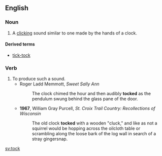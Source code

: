 ==English==

===Noun===
{{en-noun}}

# {{label|en|used in conjunction with [[tick]]}} A [[click]]ing sound similar to one made by the hands of a clock.

====Derived terms====
* [[tick-tock]]

===Verb===
{{en-verb}}

# To produce such a sound.
#* Roger Ladd Memmott, ''Sweet Sally Ann''
#*: The clock chimed the hour and then audibly '''tocked''' as the pendulum swung behind the glass pane of the door.
#* '''1967''', William Gray Purcell, ''St. Croix Trail Country: Recollections of Wisconsin''
#*: The old clock '''tocked''' with a wooden "cluck," and like as not a squirrel would be hopping across the oilcloth table or scrambling along the loose bark of the log wall in search of a stray gingersnap.

[[sv:tock]]